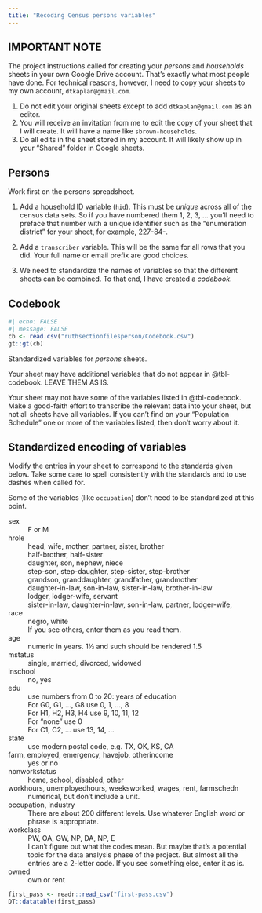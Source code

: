 ```yaml
---
title: "Recoding Census persons variables"
---
```


## IMPORTANT NOTE

The project instructions called for creating your *persons* and *households* sheets in your own Google Drive account. That's exactly what most people have done. For technical reasons, however, I need to copy your sheets to my own account, `dtkaplan@gmail.com`.

1. Do not edit your original sheets except to add `dtkaplan@gmail.com` as an editor.
2. You will receive an invitation from me to edit the copy of your sheet that I will create. It will have a name like `sbrown-households`.
3. Do all edits in the sheet stored in my account. It will likely show up in your "Shared" folder in Google sheets.

## Persons

Work first on the persons spreadsheet.

1. Add a household ID variable (`hid`). This must be *unique* across all of the census data sets. So if you have numbered them 1, 2, 3, ... you'll need to preface that number with a unique identifier such as the "enumeration district" for your sheet, for example, 227-84-.

2. Add a `transcriber` variable. This will be the same for all rows that you did. Your full name or email prefix are good choices.

3. We need to standardize the names of variables so that the different sheets can be combined. To that end, I have created a *codebook*.

## Codebook

::: {#tbl-codebook}
```r
#| echo: FALSE
#| message: FALSE
cb <- read.csv("ruthsectionfilesperson/Codebook.csv")
gt::gt(cb)
```

Standardized variables for *persons* sheets.
:::

Your sheet may have additional variables that do not appear in @tbl-codebook. LEAVE THEM AS IS. 

Your sheet may not have some of the variables listed in @tbl-codebook. Make a good-faith effort to transcribe the relevant data into your sheet, but not all sheets have all variables. If you can't find on your "Population Schedule" one or more of the variables listed, then don't worry about it.

## Standardized encoding of variables

Modify the entries in your sheet to correspond to the standards given below. Take some care to spell consistently with the standards and to use dashes when called for.

Some of the variables (like `occupation`) don't need to be standardized at this point. 

sex
: F or M

hrole
: head, wife, mother, partner, sister, brother
: half-brother, half-sister
: daughter, son, nephew, niece
: step-son, step-daughter, step-sister, step-brother
: grandson, granddaughter, grandfather, grandmother
: daughter-in-law, son-in-law, sister-in-law, brother-in-law
: lodger, lodger-wife, servant
: sister-in-law, daughter-in-law, son-in-law, partner, lodger-wife,

race
: negro, white
: If you see others, enter them as you read them. 

age
: numeric in years. 1½ and such should be rendered 1.5

mstatus
: single, married, divorced, widowed

inschool
: no, yes

edu
: use numbers from 0 to 20: years of education
: For G0, G1, ..., G8 use 0, 1, ..., 8
: For H1, H2, H3, H4 use 9, 10, 11, 12
: For "none" use 0
: For C1, C2, ... use 13, 14, ...

state
: use modern postal code, e.g. TX, OK, KS, CA

farm, employed, emergency, havejob, otherincome
: yes or no

nonworkstatus
: home, school, disabled, other

workhours, unemployedhours, weeksworked, wages, rent, farmschedn
: numerical, but don't include a unit.

occupation, industry
: There are about 200 different levels. Use whatever English word or phrase is appropriate.

workclass
: PW, OA, GW, NP, DA, NP, E
:  I can't figure out what the codes mean. But maybe that's a potential topic for the data analysis phase of the project. But almost all the entries are a 2-letter code. If you see something else, enter it as is.

owned
: own or rent

```r
first_pass <- readr::read_csv("first-pass.csv")
DT::datatable(first_pass)
```
